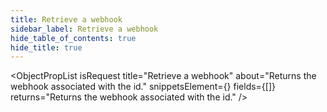 ```yaml
---
title: Retrieve a webhook
sidebar_label: Retrieve a webhook
hide_table_of_contents: true
hide_title: true
---
```



<ObjectPropList
  isRequest
  title="Retrieve a webhook"
  about="Returns the webhook associated with the id."
  snippetsElement={<WebhooksRetrieve />}
  fields={[]}
  returns="Returns the webhook associated with the id."
/>
